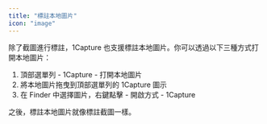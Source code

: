 ```yaml
---
title: "標註本地圖片"
icon: "image"
---
```

  
除了截圖進行標註，1Capture 也支援標註本地圖片。你可以透過以下三種方式打開本地圖片：
  
1. 頂部選單列 - 1Capture - 打開本地圖片  
2. 將本地圖片拖曳到頂部選單列的 1Capture 圖示  
3. 在 Finder 中選擇圖片，右鍵點擊 - 開啟方式 - 1Capture
  
之後，標註本地圖片就像標註截圖一樣。